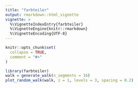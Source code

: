 ```yaml
---
title: "farbteiler"
output: rmarkdown::html_vignette
vignette: >
  %\VignetteIndexEntry{farbteiler}
  %\VignetteEngine{knitr::rmarkdown}
  %\VignetteEncoding{UTF-8}
---
```


```r
knitr::opts_chunk$set(
  collapse = TRUE,
  comment = "#>"
)
```

```r
library(farbteiler)
walk = generate_walk(n_segments = 16)
plot_random_walk(walk, z = 1, levels = 3, spacing = 0.2)
```
